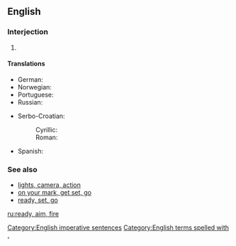 ==English==

===Interjection===
{{en-interj|head=[[ready]], [[aim]], [[fire]][[!]]}}

# {{non-gloss definition|A sequence of commands used to order soldiers to carefully fire their weapons}}

====Translations====
{{rftrans}}
{{trans-top|sequence of commands}}
* German: {{t|de|Anlegen, zielen, feuer!}}
* Norwegian: {{t|no|klar, sikt, fyr}}
* Portuguese: {{t|pt|preparar, apontar, fogo}}
* Russian: {{t|ru|внимание, целься, огонь!|tr=vnimánije, cél'sja, ogón'!}}
{{trans-mid}}
* Serbo-Croatian:
*: Cyrillic: {{t|sh|спреми се, нишани, пали!|sc=Cyrl}}
*: Roman: {{t|sh|spremi se, nišani, pali!}}
* Spanish: {{t|es|¡listos, apunten, fuego!}}
{{trans-bottom}}

===See also===
* [[lights, camera, action]]
* [[on your mark, get set, go]]
* [[ready, set, go]]

[[Category:English imperative sentences]]

[[Category:English terms spelled with ,]]
[[ru:ready, aim, fire]]